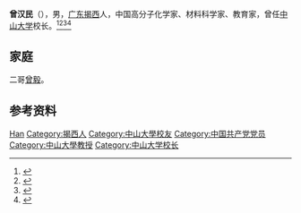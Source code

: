 '''曾汉民'''（{{bd|1933年|10月|}}），男，[[广东|广东]][[揭西|揭西]]人，中国高分子化学家、材料科学家、教育家，曾任[[中山大学|中山大学]]校长。<ref>{{Cite book|title=二十世纪中国名人辞典|author=蔡开松, 于信凤主编; 曾卓明, 周溯源, 赵书刚副主编|publisher=辽宁人民出版社|year=1991|isbn=|location=沈阳|pages=}}</ref><ref>{{Cite book|title=中国社会团体会长秘书长辞典|author=黄汉江主编|publisher=上海科学技术文献出版社|year=1999|isbn=|location=上海|pages=}}</ref><ref>{{Cite book|title=中华当代文化名人大辞典|author=张品兴, 殷登祥, 陈有进等主编|publisher=中国广播电视出版社|year=1992|isbn=9787504315137|location=北京|pages=}}</ref><ref>{{Cite book|title=广州百科全书|author=《广州百科全书》编纂委员会编|publisher=中国大百科全书出版社|year=1994|isbn=|location=北京|pages=}}</ref>

== 家庭 ==
二哥[[曾毅_(病毒学家)|曾毅]]。

== 参考资料 ==
{{reflist}}

{{中国人物小作品}}
{{中山大学}}

{{Authority control}}
{{DEFAULTSORT:Zeng曾}}
[[Category:曾姓|Han]]
[[Category:揭西人|Category:揭西人]]
[[Category:中山大學校友|Category:中山大學校友]]
[[Category:中国共产党党员|Category:中国共产党党员]]
[[Category:中山大學教授|Category:中山大學教授]]
[[Category:中山大学校长|Category:中山大学校长]]